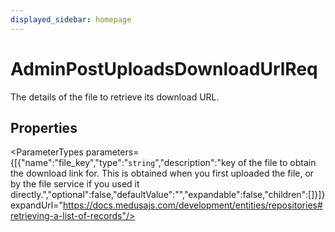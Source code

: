 ```yaml
---
displayed_sidebar: homepage
---
```



# AdminPostUploadsDownloadUrlReq

The details of the file to retrieve its download URL.

## Properties

<ParameterTypes parameters={[{"name":"file_key","type":"`string`","description":"key of the file to obtain the download link for. This is obtained when you first uploaded the file, or by the file service if you used it directly.","optional":false,"defaultValue":"","expandable":false,"children":[]}]} expandUrl="https://docs.medusajs.com/development/entities/repositories#retrieving-a-list-of-records"/>
